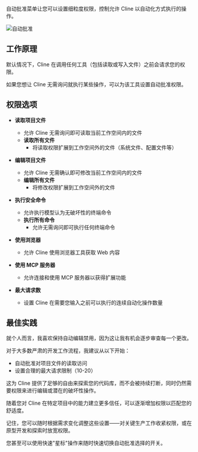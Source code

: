 自动批准菜单让您可以设置细粒度权限，控制允许 Cline 以自动化方式执行的操作。

<Frame>
	<img src="https://storage.googleapis.com/cline_public_images/docs/assets/auto-approve.png" alt="自动批准" />
</Frame>

## 工作原理

默认情况下，Cline 在调用任何工具（包括读取或写入文件）之前会请求您的权限。

如果您想让 Cline 无需询问就执行某些操作，可以为该工具设置自动批准权限。

## 权限选项

-   **读取项目文件**

    -   允许 Cline 无需询问即可读取当前工作空间内的文件
    -   **读取所有文件**
        -   将读取权限扩展到工作空间外的文件（系统文件、配置文件等）

-   **编辑项目文件**

    -   允许 Cline 无需确认即可修改当前工作空间内的文件
    -   **编辑所有文件**
        -   将修改权限扩展到工作空间外的文件

-   **执行安全命令**

    -   允许执行模型认为无破坏性的终端命令
    -   **执行所有命令**
        -   允许无需询问即可执行任何终端命令

-   **使用浏览器**

    -   允许 Cline 使用浏览器工具获取 Web 内容

-   **使用 MCP 服务器**

    -   允许连接和使用 MCP 服务器以获得扩展功能

-   **最大请求数**
    -   设置 Cline 在需要您输入之前可以执行的连续自动化操作数量

## 最佳实践

就个人而言，我喜欢保持自动编辑禁用，因为这让我有机会逐步审查每一个更改。

对于大多数严肃的开发工作流程，我建议从以下开始：

-   自动批准对项目文件的读取访问
-   设置合理的最大请求限制（10-20）

这为 Cline 提供了足够的自由来探索您的代码库，而不会被持续打断，同时仍然需要权限来进行编辑或潜在的破坏性操作。

随着您对 Cline 在特定项目中的能力建立更多信任，可以逐渐增加权限以匹配您的舒适度。

记住，您可以随时根据需求变化调整这些设置——对关键生产工作收紧权限，或在原型开发和探索时放宽权限。

您甚至可以使用快速"星标"操作来随时快速切换自动批准选择的开关。
